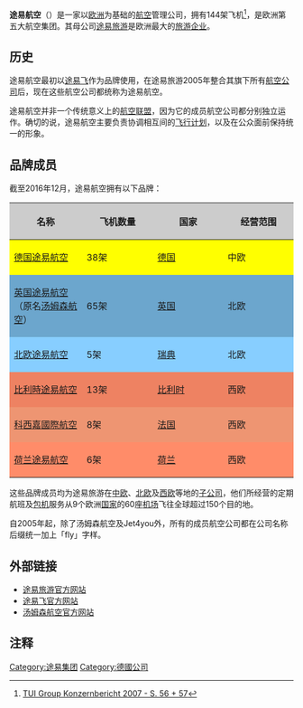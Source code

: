 {{Otheruses|other=其他條目說明|途易飞航空 (消歧义)}}

'''途易航空'''（{{lang-en|'''TUI Airline'''}}）是一家以[[欧洲|欧洲]]为基础的[[航空|航空]]管理公司，拥有144架飞机<ref>{{de}}[http://www.tui-group.com/uuid/3642a2bb9cd241a78c0ba972ab8608cf TUI Group Konzernbericht 2007 - S. 56 + 57]</ref>，是欧洲第五大航空集团。其母公司[[途易旅游|途易旅游]]是欧洲最大的[[旅游|旅游]][[企业|企业]]。

==历史==
途易航空最初以[[途易飞|途易飞]]作为品牌使用，在途易旅游2005年整合其旗下所有[[航空公司|航空公司]]后，现在这些航空公司都统称为途易航空。

途易航空并非一个传统意义上的[[航空联盟|航空联盟]]，因为它的成员航空公司都分别独立运作。确切的说，途易航空主要负责协调相互间的[[飞行计划|飞行计划]]，以及在公众面前保持统一的形象。

==品牌成员==
截至2016年12月，途易航空拥有以下品牌：

{| border="0" cellpadding="5"
! style="background-color:#cccccc"|名称
! style="background-color:#cccccc"|飞机数量
! style="background-color:#cccccc"|国家
! style="background-color:#cccccc"|经营范围
|-
| valign="top" width="140px" valign="center" style="background-color:#FFFF00"| [[德国途易航空|德国途易航空]] 
| valign="top" width="140px" valign="center" style="background-color:#FFFF00"| 38架
| valign="top" width="140px" valign="center" style="background-color:#FFFF00"| [[德国|德国]]
| valign="top" width="140px" valign="center" style="background-color:#FFFF00"| 中欧
|-
| valign="top" width="140px" valign="center" style="background-color:#6CA6CD"| [[英国途易航空|英国途易航空]]<br>（原名[[汤姆森航空|汤姆森航空]]）
| valign="top" width="140px" valign="center" style="background-color:#6CA6CD"| 65架
| valign="top" width="140px" valign="center" style="background-color:#6CA6CD"| [[英国|英国]]
| valign="top" width="140px" valign="center" style="background-color:#6CA6CD"| 北欧
|-
| valign="top" width="140px" valign="center" style="background-color:#87CEFF"| [[北欧途易航空|北欧途易航空]]
| valign="top" width="140px" valign="center" style="background-color:#87CEFF"| 5架
| valign="top" width="140px" valign="center" style="background-color:#87CEFF"| [[瑞典|瑞典]]
| valign="top" width="140px" valign="center" style="background-color:#87CEFF"| 北欧
|-
| valign="top" width="140px" valign="center" style="background-color:#EE8262"| [[比利時途易航空|比利時途易航空]]
| valign="top" width="140px" valign="center" style="background-color:#EE8262"| 13架
| valign="top" width="140px" valign="center" style="background-color:#EE8262"| [[比利时|比利时]]
| valign="top" width="140px" valign="center" style="background-color:#EE8262"| 西欧
|-
| valign="top" width="140px" valign="center" style="background-color:#EE9572"| [[科西嘉國際航空|科西嘉國際航空]]
| valign="top" width="140px" valign="center" style="background-color:#EE9572"| 8架
| valign="top" width="140px" valign="center" style="background-color:#EE9572"| [[法国|法国]]
| valign="top" width="140px" valign="center" style="background-color:#EE9572"| 西欧
|-
| valign="top" width="140px" valign="center" style="background-color:#FF8C69"| [[荷兰途易航空|荷兰途易航空]]
| valign="top" width="140px" valign="center" style="background-color:#FF8C69"| 6架
| valign="top" width="140px" valign="center" style="background-color:#FF8C69"| [[荷兰|荷兰]]
| valign="top" width="140px" valign="center" style="background-color:#FF8C69"| 西欧
|}

这些品牌成员均为途易旅游在[[中欧|中欧]]、[[北欧|北欧]]及[[西欧|西欧]]等地的[[子公司|子公司]]，他们所经营的定期航班及[[包机|包机]]服务从9个欧洲[[国家|国家]]的60座[[机场|机场]]飞往全球超过150个目的地。

自2005年起，除了汤姆森航空及Jet4you外，所有的成员航空公司都在公司名称后缀统一加上「fly」字样。

==外部链接==
* [http://www.tuitravelplc.com/ 途易旅游官方网站]
*[https://web.archive.org/web/20110219045116/http://www.tuifly.com/de/ 途易飞官方网站]
*[http://www.thomsonfly.com/ 汤姆森航空官方网站] {{Wayback|url=http://www.thomsonfly.com/ |date=20080705221214 }}

==注释==
{{reflist}}

[[Category:途易集团|Category:途易集团]]
[[Category:德國公司|Category:德國公司]]